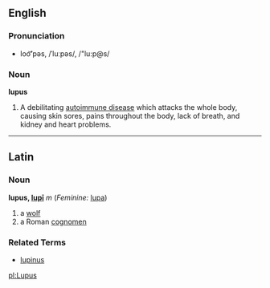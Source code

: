 == English ==
=== Pronunciation ===
*loo͝'pəs, /ˈluːpəs/, /"lu:p@s/

=== Noun ===
'''lupus'''

#A debilitating [[autoimmune disease]] which attacks the whole body, causing skin sores, pains throughout the body, lack of breath, and kidney and heart problems.

----

==Latin==
===Noun===
'''lupus, [[Wiktionary Appendix:Latin second declension|lupī]]''' ''m'' (''Feminine:'' [[lupa]])

#a [[wolf]]
#a Roman [[cognomen]]

===Related Terms===
*[[lupinus]]

[[pl:Lupus]]